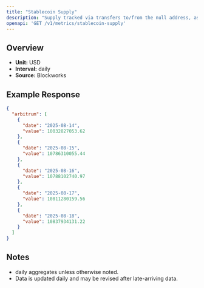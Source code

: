 ```yaml
---
title: "Stablecoin Supply"
description: "Supply tracked via transfers to/from the null address, as well as distinct issuance and redemption events for supported stablecoins. Circulating supply remove supply held in bridges, token treasuries, and known mint/burn addresses."
openapi: 'GET /v1/metrics/stablecoin-supply'
---
```


## Overview

- **Unit:** USD
- **Interval:** daily
- **Source:** Blockworks

## Example Response

```json
{
  "arbitrum": [
    {
      "date": "2025-08-14",
      "value": 10032827053.62
    },
    {
      "date": "2025-08-15",
      "value": 10786310055.44
    },
    {
      "date": "2025-08-16",
      "value": 10788102740.97
    },
    {
      "date": "2025-08-17",
      "value": 10811280159.56
    },
    {
      "date": "2025-08-18",
      "value": 10837934131.22
    }
  ]
}
```

## Notes
- daily aggregates unless otherwise noted.
- Data is updated daily and may be revised after late-arriving data.
